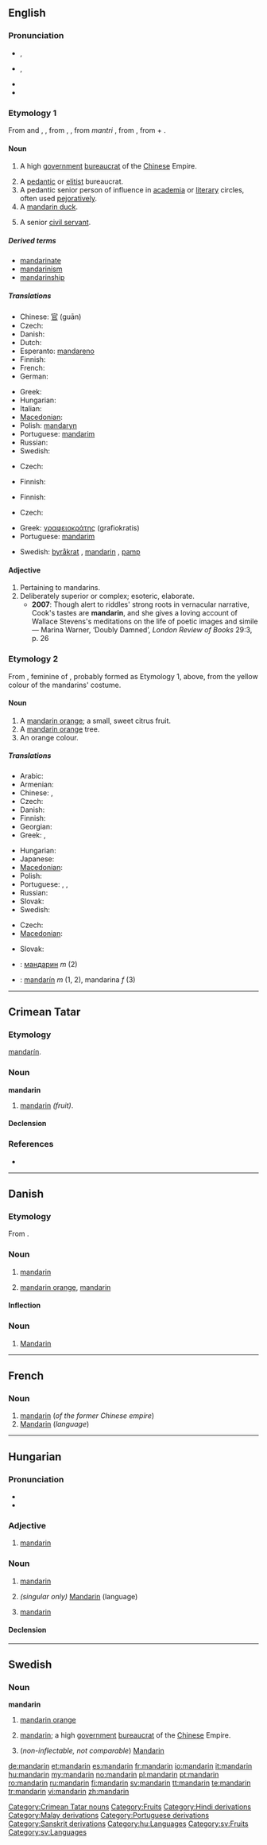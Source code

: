 {{was wotd|2009|March|19}}
{{wikipedia}}
{{also|Mandarin}}
==English==

===Pronunciation===
* {{a|British}} {{IPA|/ˈmæn.dər.ɪn/}}, {{SAMPA|/"m{n.d@r.In/}}
* {{a|US}} {{IPA|/ˈmæn.dɚ.ɪn/}}, {{SAMPA|/"m{n.d@`.In/}}
* {{audio|en-us-mandarin.ogg|Audio (US)}}
* {{hyphenation|man|da|rin}}

===Etymology 1===
From {{etyl|es|en}} {{term|mandarín|lang=es}} and {{etyl|pt|en}} {{term|mandarim|lang=pt}}, {{term|mandarij|lang=pt}}, from {{etyl|ms|en}} {{term|menteri|lang=ms}}, {{term|manteri|lang=ms}}, from {{etyl|hi|en}} ''mantri'' {{rfscript|Devanagari}}, from {{etyl|sa|en}} {{term|मन्त्रिन्||minister, councillor|tr=mantrin|lang=sa|sc=Deva}}, from {{term|मन्त्र||counsel, maxim, mantra|tr=mantra|lang=sa|sc=Deva}} + {{term|-इन्||an agent suffix|tr=-in|lang=sa|sc=Deva}}.

====Noun====
{{en-noun}}

# {{historical}} A high [[government]] [[bureaucrat]] of the [[Chinese]] Empire.
# A [[pedantic]] or [[elitist]] bureaucrat.
# A pedantic senior person of influence in [[academia]] or [[literary]] circles, often used [[pejoratively]].
# A [[mandarin duck]].
# {{British}} A senior [[civil servant]].

=====Derived terms=====
* [[mandarinate]]
* [[mandarinism]]
* [[mandarinship]]

=====Translations=====
{{trans-top|Chinese Imperial bureaucrat}}
* Chinese: [[官]] (guān)
* Czech: {{t-|cs|mandarín|m}}
* Danish: {{t-|da|mandarin|c}}
* Dutch: {{t+|nl|mandarijn|m}}
* Esperanto: [[mandareno]]
* Finnish: {{t+|fi|mandariini}}
* French: {{t+|fr|mandarin|m}}
* German: {{t+|de|Mandarin|m}}
{{trans-mid}}
* Greek: {{t+|el|μανδαρίνος|n|tr=manðarínos|sc=Grek}}
* Hungarian: {{t+|hu|mandarin}}
* Italian: {{t+|it|mandarino|m}}
* [[Macedonian]]: {{t|mk|мандарин|m|tr=mandarín|sc=Cyrl|xs=Macedonian}}
* Polish: [[mandaryn]] {{m}}
* Portuguese: [[mandarim]] {{m}}
* Russian: {{t+|ru|мандарин|m|sc=Cyrl}}
* Swedish: {{t+|sv|mandarin|c}}
{{trans-bottom}}

{{trans-top|elitist bureaucrat}}
* Czech: {{t-|cs|mandarín|m}}
{{trans-mid}}
* Finnish: {{t-|fi|aurinkokuningas}}
{{trans-bottom}}

{{trans-top|academic or literary elitist}}
* Finnish: {{t-|fi|aurinkokuningas}}
{{trans-mid}}
{{trans-bottom}}

{{trans-see|[[mandarin duck]]}}

{{trans-top|senior civil servant}}
* Czech: {{t-|cs|mandarín|m}}
{{trans-mid}}
{{trans-bottom}}

{{checktrans-top}}
* Greek: [[γραφειοκράτης]] (grafiokratis) {{m}}
* Portuguese: [[mandarim]] {{m}}
{{trans-mid}}
* Swedish: [[byråkrat]] {{c}}, [[mandarin#Swedish|mandarin]] {{c}}, [[pamp]] {{c}}
{{trans-bottom}}

====Adjective====
{{en-adj}}

# Pertaining to mandarins.
# Deliberately superior or complex; esoteric, elaborate.
#* '''2007''': Though alert to riddles' strong roots in vernacular narrative, Cook's tastes are '''mandarin''', and she gives a loving account of Wallace Stevens's meditations on the life of poetic images and simile — Marina Warner, ‘Doubly Damned’, ''London Review of Books'' 29:3, p. 26

===Etymology 2===
From {{etyl|fr|en}} {{term|mandarine|lang=fr}}, feminine of {{term|mandarin|lang=fr}}, probably formed as Etymology 1, above, from the yellow colour of the mandarins' costume.

====Noun====
{{en-noun}}

# A [[mandarin orange]]; a small, sweet citrus fruit.
# A [[mandarin orange]] tree.
# An orange colour.

=====Translations=====
{{trans-top|fruit}}
* Arabic: {{t|ar|يوسف|tr=yuusuf|sc=Arab}}
* Armenian: {{t-|hy|մանդարին|tr=mandarin|sc=Armn|xs=Armenian}}
* Chinese: {{t-|cmn|蜜柑|tr=mìgān|sc=Hani|xs=Mandarin}},  {{t|cmn|桔子|tr=júzi|sc=Hani|xs=Mandarin}}
* Czech: {{t-|cs|mandarinka|f}}
* Danish: {{t-|da|mandarin|c}}
* Finnish: {{t+|fi|mandariini}}
* Georgian: {{t-|ka|მანდარინი|tr=mandarini|xs=Georgian}}
* Greek: {{t+|el|μανταρίνι|n|tr=mantaríni|sc=Grek}}, {{t+|el|περγαμόντο|n|tr=pergamonto|sc=Grek}}
{{trans-mid}}
* Hungarian: {{t+|hu|mandarin}}
* Japanese: {{t+|ja|蜜柑|tr=mikan|sc=Jpan}}
* [[Macedonian]]: {{t-|mk|мандарина|f|tr=mandarína|sc=Cyrl|xs=Macedonian}}
* Polish: {{t-|pl|mandarynka|f}}
* Portuguese: {{t+|pt|mandarina|f}}, {{t+|pt|tangerina|f}}, {{t+|pt|bergamota|f}}
* Russian: {{t|ru|мандарин|m|tr=mandarín|sc=Cyrl}}
* Slovak: {{t-|sk|mandarínka|f}}
* Swedish: {{t+|sv|mandarin|c}}
{{trans-bottom}}

{{trans-top|tree}}
* Czech: {{t-|cs|mandarinkovník|m}}
* [[Macedonian]]: {{t-|mk|мандарина|f|tr=mandarína|sc=Cyrl|xs=Macedonian}}
{{trans-mid}}
* Slovak: {{t-|sk|mandarínkovník|m}}
{{trans-bottom}}

<!--Remove this section once all of the translations below have been moved into the tables above.-->
{{checktrans-top}}
* {{ttbc|Bulgarian}}: [[мандарин]] ''m'' (2)
* {{ttbc|Spanish}}: [[mandarín]] ''m'' (1, 2), mandarina ''f'' (3)
{{checktrans-bottom}}

----

==Crimean Tatar==

===Etymology===
{{etyl|es|crh}} [[mandarín#Spanish|mandarín]].

===Noun===
'''mandarin'''

# [[mandarin]] ''(fruit)''.

====Declension====
{{crh-latin-noun|niñ|ge|ni|de|den}}

===References===
* {{R:Useinov-Mireev 2002}}

[[Category:Crimean Tatar nouns]]

----

==Danish==

===Etymology===

From {{etyl|pt|da}} {{term|mandarim|lang=pt}}.

===Noun===
{{da-noun|en|er}}

# [[mandarin#English|mandarin]] {{qualifier|Chinese Imperial bureaucrat}}
# {{fruits|lang=da}} [[mandarin orange]], [[mandarin#English|mandarin]] {{qualifier|a small, sweet citrus fruit}}

====Inflection====
{{da-noun-infl|en|er}}

===Noun===
{{infl|da|noun|g=n}}

# {{languages|lang=da}} [[Mandarin]]

----

==French==

===Noun===
{{fr-noun|m}}

# [[mandarin#English|mandarin]] (''of the former Chinese empire'')
# [[Mandarin]] (''language'')

[[Category:Fruits]]
[[Category:Hindi derivations]]
[[Category:Malay derivations]]
[[Category:Portuguese derivations]]
[[Category:Sanskrit derivations]]

----

==Hungarian==

===Pronunciation===
* {{IPA|/ˈmɒndɒrin/|lang=hu}}
* {{hyphenation|man|da|rin}}

===Adjective===
{{hu-adj|-}}

# {{fruit|lang=hu}} [[#English|mandarin]]

===Noun===
{{hu-noun|ok}}

# {{historical|lang=hu}} [[#English|mandarin]]
# ''(singular only)'' [[Mandarin]] (language)
# {{fruit|lang=hu}} [[#English|mandarin]]
{{wikipedia|lang=hu}}

====Declension====
{{hu-decl-ok|mandari|n}}{{hu-pos-otok|mandarin|j|jai}}

[[Category:hu:Languages]]

----

==Swedish==

===Noun===
{{sv-noun-reg-er}}
'''mandarin''' {{c}}

# [[mandarin orange]]
# {{historical|lang=sv}} [[#English|mandarin]]; a high [[government]] [[bureaucrat]] of the [[Chinese]] Empire.
# (''non-inflectable, not comparable'') [[Mandarin]]

[[Category:sv:Fruits]]
[[Category:sv:Languages]]

[[de:mandarin]]
[[et:mandarin]]
[[es:mandarin]]
[[fr:mandarin]]
[[io:mandarin]]
[[it:mandarin]]
[[hu:mandarin]]
[[my:mandarin]]
[[no:mandarin]]
[[pl:mandarin]]
[[pt:mandarin]]
[[ro:mandarin]]
[[ru:mandarin]]
[[fi:mandarin]]
[[sv:mandarin]]
[[tt:mandarin]]
[[te:mandarin]]
[[tr:mandarin]]
[[vi:mandarin]]
[[zh:mandarin]]